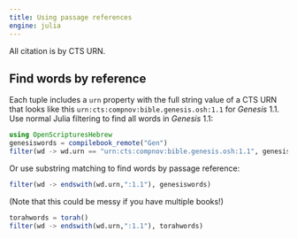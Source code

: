 ```yaml
---
title: Using passage references
engine: julia
---
```


All citation is by CTS URN.

## Find words by reference

Each tuple includes a `urn` property with the full string value of a CTS URN that looks like this `urn:cts:compnov:bible.genesis.osh:1.1` for *Genesis* 1.1. Use normal Julia filtering to find all words in *Genesis* 1.1:

```julia
using OpenScripturesHebrew
genesiswords = compilebook_remote("Gen")
filter(wd -> wd.urn == "urn:cts:compnov:bible.genesis.osh:1.1", genesiswords)
```


Or use substring matching to find words by passage reference:


```julia
filter(wd -> endswith(wd.urn,":1.1"), genesiswords)
```

(Note that this could be messy if you have multiple books!)


```julia
torahwords = torah()
filter(wd -> endswith(wd.urn,":1.1"), torahwords)
```
